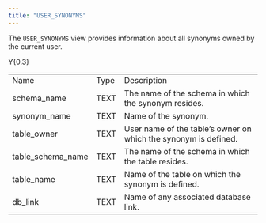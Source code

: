 ```yaml
---
title: "USER_SYNONYMS"
---
```


The `USER_SYNONYMS` view provides information about all synonyms owned by the current user.

<div class="tabularcolumns">

Y{0.3}

</div>

|                     |      |                                                                 |
| ------------------- | ---- | --------------------------------------------------------------- |
| Name                | Type | Description                                                     |
| schema_name        | TEXT | The name of the schema in which the synonym resides.            |
| synonym_name       | TEXT | Name of the synonym.                                            |
| table_owner        | TEXT | User name of the table’s owner on which the synonym is defined. |
| table_schema_name | TEXT | The name of the schema in which the table resides.              |
| table_name         | TEXT | Name of the table on which the synonym is defined.              |
| db_link            | TEXT | Name of any associated database link.                           |
